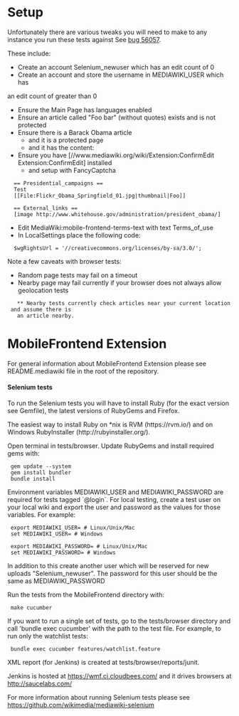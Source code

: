 = Setup =
Unfortunately there are various tweaks you will need to make to any
instance you run these tests against See
[https://bugzilla.wikimedia.org/show_bug.cgi?id=56057 bug 56057].

These include:
* Create an account Selenium_newuser which has an edit count of 0
* Create an account and store the username in MEDIAWIKI_USER which has
an edit count of greater than 0
* Ensure the Main Page has languages enabled
* Ensure an article called "Foo bar" (without quotes) exists and is not protected
* Ensure there is a Barack Obama article
** and it is a protected page
** and it has the content:
* Ensure you have [//www.mediawiki.org/wiki/Extension:ConfirmEdit Extension:ConfirmEdit] installed
** and setup with FancyCaptcha

<pre>
  == Presidential_campaigns ==
  Test
  [[File:Flickr_Obama_Springfield_01.jpg|thumbnail|Foo]]

  == External_links ==
  [image http://www.whitehouse.gov/administration/president_obama/]
</pre>
* Edit MediaWiki:mobile-frontend-terms-text with text Terms_of_use
* In LocalSettings place the following code:
<pre>
  $wgRightsUrl = '//creativecommons.org/licenses/by-sa/3.0/';
</pre>

Note a few caveats with browser tests:
* Random page tests may fail on a timeout
* Nearby page may fail currently if your browser does not always allow geolocation tests
	** Nearby tests currently check articles near your current location and assume there is
	an article nearby.

= MobileFrontend Extension =

For general information about MobileFrontend Extension please see
README.mediawiki file in the root of the repository.

==== Selenium tests ====

To run the Selenium tests you will have to install Ruby (for the exact
version see Gemfile), the latest versions of RubyGems and Firefox.

The easiest way to install Ruby on *nix is RVM (https://rvm.io/) and on
Windows RubyInstaller (http://rubyinstaller.org/).

Open terminal in tests/browser. Update RubyGems and install required
gems with:

  gem update --system
  gem install bundler
  bundle install

Environment variables MEDIAWIKI_USER and MEDIAWIKI_PASSWORD are required for
tests tagged `@login`. For local testing, create a test user on your local wiki
and export the user and password as the values for those variables.
For example:

  export MEDIAWIKI_USER=<username here> # Linux/Unix/Mac
  set MEDIAWIKI_USER=<username here> # Windows

  export MEDIAWIKI_PASSWORD=<password here> # Linux/Unix/Mac
  set MEDIAWIKI_PASSWORD=<password here> # Windows

In addition to this create another user which will be reserved for new uploads
"Selenium_newuser". The password for this user should be the same as
MEDIAWIKI_PASSWORD

Run the tests from the MobileFrontend directory with:

  make cucumber

If you want to run a single set of tests, go to the tests/browser directory and
call 'bundle exec cucumber' with the path to the test file. For example, to run
only the watchlist tests:

  bundle exec cucumber features/watchlist.feature

XML report (for Jenkins) is created at tests/browser/reports/junit.

Jenkins is hosted at https://wmf.ci.cloudbees.com/ and it drives
browsers at http://saucelabs.com/

For more information about running Selenium tests please see
https://github.com/wikimedia/mediawiki-selenium
